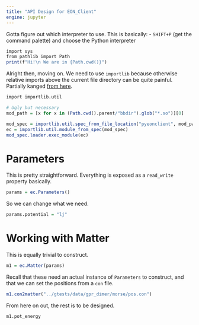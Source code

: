 ```yaml
---
title: "API Design for EON_Client"
engine: jupyter
---
```


Gotta figure out which interpreter to use. This is basically:
- `SHIFT+P` (get the command palette) and choose the Python interpreter

```r
import sys
from pathlib import Path
print(f"Hi!\n We are in {Path.cwd()}")
```

Alright then, moving on. We need to use `importlib` because otherwise relative imports above the current file directory can be quite painful. Partially kanged [from here](https://www.delftstack.com/howto/python/import-python-file-from-path/).

```r
import importlib.util

# Ugly but necessary
mod_path = [x for x in (Path.cwd().parent/"bbdir").glob("*.so")][0]

mod_spec = importlib.util.spec_from_file_location("pyeonclient", mod_path)
ec = importlib.util.module_from_spec(mod_spec)
mod_spec.loader.exec_module(ec)
```

# Parameters
This is pretty straightforward. Everything is exposed as a `read_write` property basically.

```r
params = ec.Parameters()
```

So we can change what we need.

```r
params.potential = "lj"
```

# Working with Matter

This is equally trivial to construct.

```r
m1 = ec.Matter(params)
```

Recall that these need an actual instance of `Parameters` to construct, and that we can set the positions from a `con` file.

```r
m1.con2matter("../gtests/data/gpr_dimer/morse/pos.con")
```

From here on out, the rest is to be designed.

```r
m1.pot_energy
```
